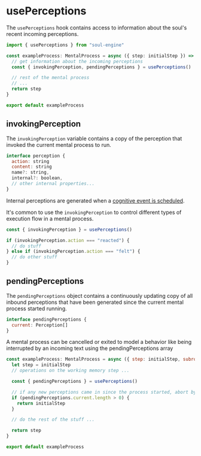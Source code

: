 # usePerceptions

The `usePerceptions` hook contains access to information about the soul's recent incoming perceptions.

```typescript filename="exampleProcess.ts" {1,5}
import { usePerceptions } from "soul-engine"

const exampleProcess: MentalProcess = async ({ step: initialStep }) => {
  // get information about the incoming perceptions
  const { invokingPerception, pendingPerceptions } = usePerceptions()

  // rest of the mental process
  // ...
  return step
}

export default exampleProcess
```

## invokingPerception

The `invokingPerception` variable contains a copy of the perception that invoked the current mental process to run.

```javascript
interface perception {
  action: string
  content: string
  name?: string,
  internal?: boolean,
  // other internal properties...
}
```

Internal perceptions are generated when a [cognitive event is scheduled](/blueprints/hooks/useActions#scheduleevent).

It's common to use the `invokingPerception` to control different types of execution flow in a mental process.

```javascript copy
const { invokingPerception } = usePerceptions()

if (invokingPerception.action === "reacted") {
  // do stuff
} else if (invokingPerception.action === "felt") {
  // do other stuff
}
```

## pendingPerceptions

The `pendingPerceptions` object contains a continuously updating copy of all inbound perceptions that have been generated since the current mental process started running.

```javascript
interface pendingPerceptions {
  current: Perception[]
}
```

A mental process can be cancelled or exited to model a behavior like being interrupted by an incoming text using the pendingPerceptions array

```javascript filename="exampleProcess.ts" {5-9}
const exampleProcess: MentalProcess = async ({ step: initialStep, subroutine: { usePerceptions } }) => {
  let step = initialStep
  // operations on the working memory step ...

  const { pendingPerceptions } = usePerceptions()

  // if any new perceptions came in since the process started, abort by returning the initial step
  if (pendingPerceptions.current.length > 0) {
    return initialStep
  }

  // do the rest of the stuff ...

  return step
}

export default exampleProcess
```